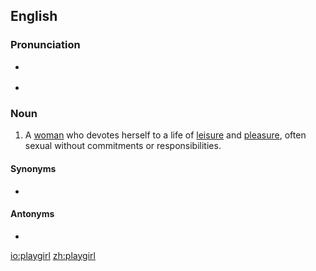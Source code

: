 ==English==

===Pronunciation===
* {{a|RP}} {{IPA|/ˈpleɪˌɡɜːl/|lang=en}}
* {{a|GenAm}} {{IPA|/ˈpleɪˌɡɝl/|lang=en}}

===Noun===
{{en-noun}}

# A [[woman]] who devotes herself to a life of [[leisure]] and [[pleasure]], often sexual without commitments or responsibilities.

====Synonyms====
* {{l|en|hedonist}}

====Antonyms====
* {{l|en|playboy}}

[[io:playgirl]]
[[zh:playgirl]]